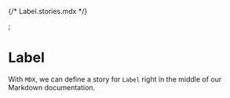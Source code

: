 {/* Label.stories.mdx */}


<Meta title="Radio" component={Radio} />;

# Label

With `MDX`, we can define a story for `Label` right in the middle of our Markdown documentation.

<Canvas>
  <Story name="Main">
    <RadioGroupPrimitive.RadioGroup>
      <Radio />
    </RadioGroupPrimitive.RadioGroup>
  </Story>
</Canvas>

